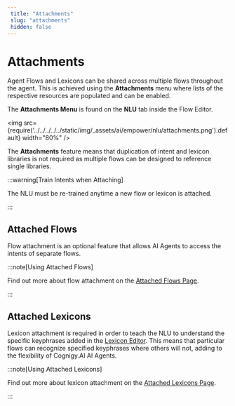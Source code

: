 ```yaml
---
 title: "Attachments" 
 slug: "attachments" 
 hidden: false 
---
```

# Attachments

Agent Flows and Lexicons can be shared across multiple flows throughout the agent. This is achieved using the **Attachments** menu where lists of the respective resources are populated and can be enabled. 

The **Attachments Menu** is found on the **NLU** tab inside the Flow Editor.

<img src={require('../../../../../static/img/_assets/ai/empower/nlu/attachments.png').default} width="80%" />

The **Attachments** feature means that duplication of intent and lexicon libraries is not required as multiple flows can be designed to reference single libraries.

:::warning[Train Intents when Attaching]

  The NLU must be re-trained anytime a new flow or lexicon is attached.

:::


## Attached Flows

Flow attachment is an optional feature that allows AI Agents to access the intents of separate flows.

:::note[Using Attached Flows]

  Find out more about flow attachment on the [Attached Flows Page](attached-flows.mdx).

:::


## Attached Lexicons

Lexicon attachment is required
in order to teach the NLU
to understand the specific keyphrases added in the [Lexicon Editor](https://docs.cognigy.com/v4.11/docs/lexicons).
This means that particular flows can recognize specified keyphrases where others will not,
adding to the flexibility of Cognigy.AI AI Agents.

:::note[Using Attached Lexicons]

  Find out more about lexicon attachment on the [Attached Lexicons Page](attached-lexicons.mdx).

:::

